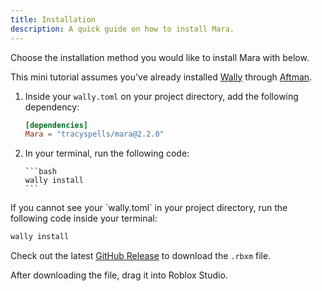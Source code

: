 ```yaml
---
title: Installation
description: A quick guide on how to install Mara.
---
```



Choose the installation method you would like to install Mara with below.

<Tabs>
<TabItem label = "Wally">

This mini tutorial assumes you've already installed [Wally](https://wally.run/) through [Aftman](https://github.com/LPGhatguy/aftman).

<Steps>

1.  Inside your `wally.toml` on your project directory, add the following dependency:

    ```toml title = "wally.toml"
    [dependencies]
    Mara = "tracyspells/mara@2.2.0"
    ```

2.  In your terminal, run the following code:

        ```bash
        wally install
        ```

</Steps>

<Aside>
If you cannot see your `wally.toml` in your project directory, run the following code inside your terminal:

```bash
wally install
```

</Aside>

</TabItem>

<TabItem label = "Roblox">

Check out the latest [GitHub Release](https://github.com/tracyspells/mara/releases) to download the `.rbxm` file.

After downloading the file, drag it into Roblox Studio.

</TabItem>
</Tabs>
